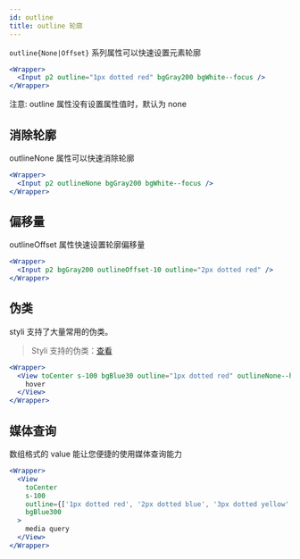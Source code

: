 ```yaml
---
id: outline
title: outline 轮廓
---
```


`outline{None|Offset}` 系列属性可以快速设置元素轮廓

```jsx live
<Wrapper>
  <Input p2 outline="1px dotted red" bgGray200 bgWhite--focus />
</Wrapper>
```

注意: outline 属性没有设置属性值时，默认为 none

## 消除轮廓

outlineNone 属性可以快速消除轮廓

```jsx live
<Wrapper>
  <Input p2 outlineNone bgGray200 bgWhite--focus />
</Wrapper>
```

## 偏移量

outlineOffset 属性快速设置轮廓偏移量

```jsx live
<Wrapper>
  <Input p2 bgGray200 outlineOffset-10 outline="2px dotted red" />
</Wrapper>
```

## 伪类

styli 支持了大量常用的伪类。

> Styli 支持的伪类：[查看](/docs/pseudo)

```jsx live
<Wrapper>
  <View toCenter s-100 bgBlue30 outline="1px dotted red" outlineNone--hover>
    hover
  </View>
</Wrapper>
```

## 媒体查询

数组格式的 value 能让您便捷的使用媒体查询能力

```jsx live
<Wrapper>
  <View
    toCenter
    s-100
    outline={['1px dotted red', '2px dotted blue', '3px dotted yellow', '4px dotted green']}
    bgBlue300
  >
    media query
  </View>
</Wrapper>
```
